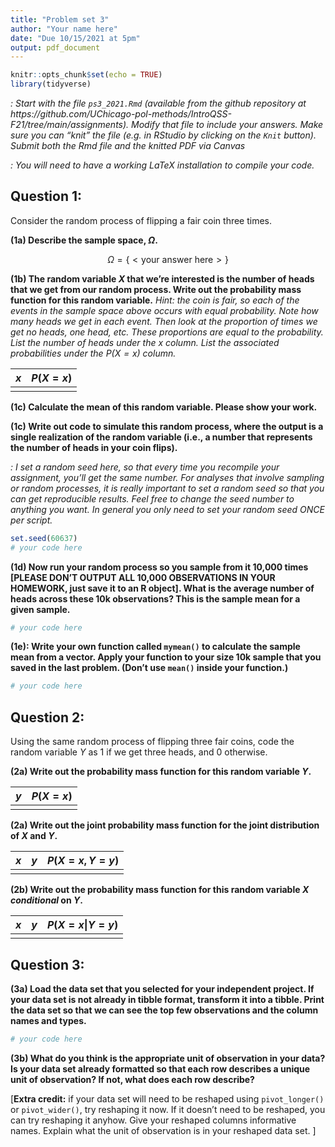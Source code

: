 ```yaml
---
title: "Problem set 3"
author: "Your name here"
date: "Due 10/15/2021 at 5pm"
output: pdf_document
---
```


```r
knitr::opts_chunk$set(echo = TRUE)
library(tidyverse)
```

*\textsc{Note1}: Start with the file `ps3_2021.Rmd` (available from the github repository at https://github.com/UChicago-pol-methods/IntroQSS-F21/tree/main/assignments). Modify that file to include your answers. Make sure you can "knit" the file (e.g. in RStudio by clicking on the `Knit` button). Submit both the Rmd file and the knitted PDF via Canvas*

*\textsc{Note2}: You will need to have a working LaTeX installation to compile your code.*



## Question 1: 

Consider the random process of flipping a fair coin three times.

**(1a) Describe the sample space, $\Omega$.** 

$$
\Omega = \{<\text{your answer here} >\}
$$


**(1b) The random variable $X$ that we're interested is the number of heads that we get from our random process. Write out the probability mass function for this random variable.** *Hint: the coin is fair, so each of the events in the sample space above occurs with equal probability. Note how many heads we get in each event. Then look at the proportion of times we get no heads, one head, etc. These proportions are equal to the probability. List the number of heads under the $x$ column. List the associated probabilities under the $P(X=x)$ column.*


| $x$  | $P(X = x)$ |
|------|------------|
|      |            |


**(1c) Calculate the mean of this random variable. Please show your work.**



**(1c) Write out code to simulate this random process, where the output is a single realization of the random variable (i.e., a number that represents the number of heads in your coin flips).**

*\textsc{Note3}: I set a random seed here, so that every time you recompile your assignment, you'll get the same number. For analyses that involve sampling or random processes, it is really important to set a random seed so that you can get reproducible results. Feel free to change the seed number to anything you want. In general you only need to set your random seed ONCE per script.*

```r
set.seed(60637)
# your code here
```


**(1d) Now run your random process so you sample from it 10,000 times [PLEASE DON'T OUTPUT ALL 10,000 OBSERVATIONS IN YOUR HOMEWORK, just save it to an R object]. What is the average number of heads across these 10k observations? This is the sample mean for a given sample.**

```r
# your code here
```

**(1e): Write your own function called `mymean()` to calculate the sample mean from a vector. Apply your function to your size 10k sample that you saved in the last problem. (Don't use `mean()` inside your function.)** 


```r
# your code here
```


## Question 2: 
Using the same random process of flipping three fair coins, code the random variable $Y$ as 1 if we get three heads, and 0 otherwise. 

**(2a) Write out the probability mass function for this random variable $Y$.** 


| $y$  | $P(X = x)$ |
|------|------------|
|      |            |


**(2a) Write out the joint probability mass function for the joint distribution of $X$ and $Y$.** 

| $x$  | $y$  | $P(X = x, Y = y)$ |
|------|------|-------------------|
|      |      |                   |


**(2b) Write out the probability mass function for this random variable $X$ *conditional* on $Y$.** 

| $x$  | $y$  | $P(X = x| Y = y)$ |
|------|------|-------------------|
|      |      |                   |


## Question 3: 
**(3a) Load the data set that you selected for your independent project. If your data set is not already in tibble format, transform it into a tibble. Print the data set so that we can see the top few observations and the column names and types. **

```r
# your code here
```


**(3b) What do you think is the appropriate unit of observation in your data? Is your data set already formatted so that each row describes a unique unit of observation? If not, what does each row describe? **



[**Extra credit:** if your data set will need to be reshaped using `pivot_longer()` or `pivot_wider()`, try reshaping it now. If it doesn't need to be reshaped, you can try reshaping it anyhow. Give your reshaped columns informative names. Explain what the unit of observation is in your reshaped data set. ]


